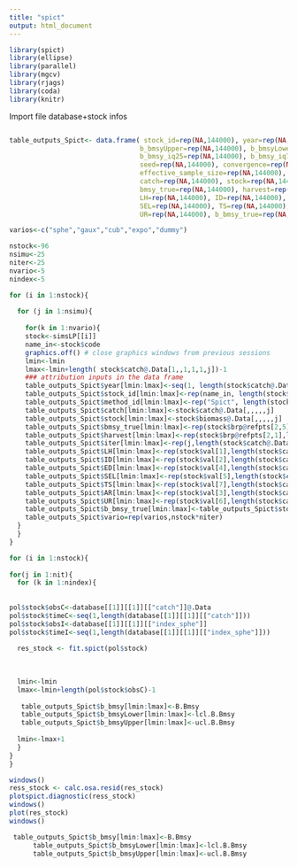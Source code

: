```yaml
---
title: "spict"
output: html_document
---
```

```r
library(spict)
library(ellipse)
library(parallel)
library(mgcv)
library(rjags)
library(coda)
library(knitr)
```

Import file database+stock infos
```r

```

```r
table_outputs_Spict<- data.frame( stock_id=rep(NA,144000), year=rep(NA,144000), b_bmsy=rep(NA,144000),
                                 b_bmsyUpper=rep(NA,144000), b_bmsyLower=rep(NA,144000), 
                                 b_bmsy_iq25=rep(NA,144000), b_bmsy_iq75=rep(NA,144000), 
                                 seed=rep(NA,144000), convergence=rep(NA,144000), n_iterations=rep(NA,144000),
                                 effective_sample_size=rep(NA,144000), method_id=rep(NA,144000), 
                                 catch=rep(NA,144000), stock=rep(NA,144000), 
                                 bmsy_true=rep(NA,144000), harvest=rep(NA,144000), iter=rep(NA,144000),
                                 LH=rep(NA,144000), ID=rep(NA,144000), ED=rep(NA,144000), 
                                 SEL=rep(NA,144000), TS=rep(NA,144000), AR=rep(NA,144000),
                                 UR=rep(NA,144000), b_bmsy_true=rep(NA,144000), sigmaR=rep(NA,144000), sigmaC=rep(NA,144000), vario=rep(NA,144000))

varios<-c("sphe","gaux","cub","expo","dummy")

nstock<-96
nsimu<-25
niter<-25
nvario<-5
nindex<-5
```

```r
for (i in 1:nstock){
 
  for (j in 1:nsimu){
    
    for(k in 1:nvario){
    stock<-simsLP[[i]]
    name_in<-stock$code
    graphics.off() # close graphics windows from previous sessions
    lmin<-lmin
    lmax<-lmin+length( stock$catch@.Data[1,,1,1,1,j])-1
    ### attribution inputs in the data frame 
    table_outputs_Spict$year[lmin:lmax]<-seq(1, length(stock$catch@.Data[1,,1,1,1,j]))
    table_outputs_Spict$stock_id[lmin:lmax]<-rep(name_in, length(stock$catch@.Data[1,,1,1,1,j]))
    table_outputs_Spict$method_id[lmin:lmax]<-rep("Spict", length(stock$catch@.Data[1,,1,1,1,j]))
    table_outputs_Spict$catch[lmin:lmax]<-stock$catch@.Data[,,,,,j]
    table_outputs_Spict$stock[lmin:lmax]<-stock$biomass@.Data[,,,,,j]
    table_outputs_Spict$bmsy_true[lmin:lmax]<-rep(stock$brp@refpts[2,5],length(stock$catch@.Data[1,,1,1,1,j]))
    table_outputs_Spict$harvest[lmin:lmax]<-rep(stock$brp@refpts[2,1],length(stock$catch@.Data[1,,1,1,1,j]))
    table_outputs_Spict$iter[lmin:lmax]<-rep(j,length(stock$catch@.Data[1,,1,1,1,j]))
    table_outputs_Spict$LH[lmin:lmax]<-rep(stock$val[1],length(stock$catch@.Data[1,,1,1,1,j]))
    table_outputs_Spict$ID[lmin:lmax]<-rep(stock$val[2],length(stock$catch@.Data[1,,1,1,1,j]))
    table_outputs_Spict$ED[lmin:lmax]<-rep(stock$val[4],length(stock$catch@.Data[1,,1,1,1,j]))
    table_outputs_Spict$SEL[lmin:lmax]<-rep(stock$val[5],length(stock$catch@.Data[1,,1,1,1,j]))
    table_outputs_Spict$TS[lmin:lmax]<-rep(stock$val[7],length(stock$catch@.Data[1,,1,1,1,j]))
    table_outputs_Spict$AR[lmin:lmax]<-rep(stock$val[3],length(stock$catch@.Data[1,,1,1,1,j]))
    table_outputs_Spict$UR[lmin:lmax]<-rep(stock$val[6],length(stock$catch@.Data[1,,1,1,1,j]))
    table_outputs_Spict$b_bmsy_true[lmin:lmax]<-table_outputs_Spict$stock[lmin:lmax]/table_outputs_Spict$bmsy_true[lmin:lmax]
    table_outputs_Spict$vario=rep(varios,nstock*niter)
  }
  }
}
```


```r
for (i in 1:nstock){
  
for(j in 1:nit){
  for (k in 1:nindex){
    
     
pol$stock$obsC<-database[[1]][[1]][["catch"]]@.Data
pol$stock$timeC<-seq(1,length(database[[1]][[1]][["catch"]]))
pol$stock$obsI<-database[[1]][[1]][["index_sphe"]]
pol$stock$timeI<-seq(1,length(database[[1]][[1]][["index_sphe"]]))
  
  res_stock <- fit.spict(pol$stock)
  
  
  
  lmin<-lmin
  lmax<-lmin+length(pol$stock$obsC)-1
  
   table_outputs_Spict$b_bmsy[lmin:lmax]<-B.Bmsy
   table_outputs_Spict$b_bmsyLower[lmin:lmax]<-lcl.B.Bmsy
   table_outputs_Spict$b_bmsyUpper[lmin:lmax]<-ucl.B.Bmsy
      
  lmin<-lmax+1
  }
}
}
```

```r
windows()
ress_stock <- calc.osa.resid(res_stock)
plotspict.diagnostic(ress_stock)
windows()
plot(res_stock)
windows()
```

```r
 table_outputs_Spict$b_bmsy[lmin:lmax]<-B.Bmsy
      table_outputs_Spict$b_bmsyLower[lmin:lmax]<-lcl.B.Bmsy
      table_outputs_Spict$b_bmsyUpper[lmin:lmax]<-ucl.B.Bmsy
```



